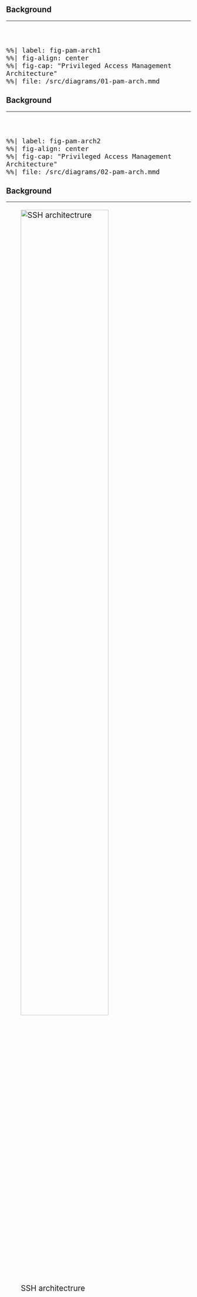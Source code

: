 ## Background

<hr>

<br>
<br>

:::{style="font-size: 150%;"}
<!-- https://github.com/quarto-dev/quarto-cli/issues/3973 -->
```mermaid
%%| label: fig-pam-arch1
%%| fig-align: center
%%| fig-cap: "Privileged Access Management Architecture"
%%| file: /src/diagrams/01-pam-arch.mmd
```
:::

## Background

<hr>

<br>
<br>

:::{style="font-size: 150%;"}
<!-- https://github.com/quarto-dev/quarto-cli/issues/3973 -->
```mermaid
%%| label: fig-pam-arch2
%%| fig-align: center
%%| fig-cap: "Privileged Access Management Architecture"
%%| file: /src/diagrams/02-pam-arch.mmd
```
:::

## Background

<hr>

:::{style="font-size: 150%;"}
<!-- https://blog.cloudsigma.com/how-to-build-robust-security-measures-to-protect-your-servers/ -->
<!-- https://www.cloudpanel.io/blog/what-are-ssh-keys/ -->
![SSH architectrure](/src/images/ssh-arch.png){#fig-ssh-arch width=75%}
:::

